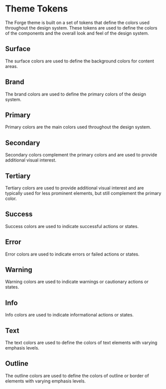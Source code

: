 
<Meta title="Design Tokens/Theme" />

# Theme Tokens

The Forge theme is built on a set of tokens that define the colors used throughout the design system. These tokens are used to
define the colors of the components and the overall look and feel of the design system.

## Surface

The surface colors are used to define the background colors for content areas.

<ColorPalette>
  <ColorItem
    title="Surface"
    subtitle="Used for the background color of content areas."
    colors={['var(--forge-theme-surface)']} />
  <ColorItem
    title="Surface Dim"
    subtitle="The background color for content areas that are less prominent and typically used behind surfaces to draw contrast."
    colors={['var(--forge-theme-surface-dim)']} />
  <ColorItem
    title="Surface Bright"
    subtitle="An alternate surface color typically use for floating surfaces."
    colors={['var(--forge-theme-surface-bright)']} />
  <ColorItem
    title="Surface Inverse"
    subtitle="An inverse surface color typically used for floating surfaces the require more emphasis."
    colors={['var(--forge-theme-surface-inverse)']} />
  <ColorItem
    title="Surface Container"
    subtitle=""
    colors={['var(--forge-theme-surface-container)']} />
  <ColorItem
    title="Surface Container Minimum"
    subtitle=""
    colors={['var(--forge-theme-surface-container-minimum)']} />
  <ColorItem
    title="Surface Container Low"
    subtitle=""
    colors={['var(--forge-theme-surface-container-low)']} />
  <ColorItem
    title="Surface Container Medium"
    subtitle=""
    colors={['var(--forge-theme-surface-container-medium)']} />
  <ColorItem
    title="Surface Container High"
    subtitle=""
    colors={['var(--forge-theme-surface-container-high)']} />
</ColorPalette>

## Brand

The brand colors are used to define the primary colors of the design system.

<ColorPalette>
  <ColorItem 
    title="Brand" 
    subtitle="The brand identity color, typically used for app bars and other prominent elements."
    colors={['var(--forge-theme-brand)']} />
</ColorPalette>

## Primary

Primary colors are the main colors used throughout the design system.

<ColorPalette>
  <ColorItem
    title="Primary"
    subtitle=""
    colors={['var(--forge-theme-primary)']} />
  <ColorItem
    title="Primary Container Minimum"
    subtitle=""
    colors={['var(--forge-theme-primary-container-minimum)']} />
  <ColorItem
    title="Primary Container Low"
    subtitle=""
    colors={['var(--forge-theme-primary-container-low)']} />
  <ColorItem
    title="Primary Container"
    subtitle=""
    colors={['var(--forge-theme-primary-container)']} />
  <ColorItem
    title="Primary Container High"
    subtitle=""
    colors={['var(--forge-theme-primary-container-high)']} />
</ColorPalette>

## Secondary

Secondary colors complement the primary colors and are used to provide additional visual interest.

<ColorPalette>
  <ColorItem
    title="Secondary"
    subtitle=""
    colors={['var(--forge-theme-secondary)']} />
  <ColorItem
    title="Secondary Container Minimum"
    subtitle=""
    colors={['var(--forge-theme-secondary-container-minimum)']} />
  <ColorItem
    title="Secondary Container Low"
    subtitle=""
    colors={['var(--forge-theme-secondary-container-low)']} />
  <ColorItem
    title="Secondary Container"
    subtitle=""
    colors={['var(--forge-theme-secondary-container)']} />
  <ColorItem
    title="Secondary Container High"
    subtitle=""
    colors={['var(--forge-theme-secondary-container-high)']} />
</ColorPalette>

## Tertiary

Tertiary colors are used to provide additional visual interest and are typically used for less prominent elements, but still complement the primary color.

<ColorPalette>
  <ColorItem
    title="Tertiary"
    subtitle=""
    colors={['var(--forge-theme-tertiary)']} />
  <ColorItem
    title="Tertiary Container Minimum"
    subtitle=""
    colors={['var(--forge-theme-tertiary-container-minimum)']} />
  <ColorItem
    title="Tertiary Container Low"
    subtitle=""
    colors={['var(--forge-theme-tertiary-container-low)']} />
  <ColorItem
    title="Tertiary Container"
    subtitle=""
    colors={['var(--forge-theme-tertiary-container)']} />
  <ColorItem
    title="Tertiary Container High"
    subtitle=""
    colors={['var(--forge-theme-tertiary-container-high)']} />
</ColorPalette>

## Success

Success colors are used to indicate successful actions or states.

<ColorPalette>
  <ColorItem
    title="Success"
    subtitle=""
    colors={['var(--forge-theme-success)']} />
  <ColorItem
    title="Success Container Minimum"
    subtitle=""
    colors={['var(--forge-theme-success-container-minimum)']} />
  <ColorItem
    title="Success Container Low"
    subtitle=""
    colors={['var(--forge-theme-success-container-low)']} />
  <ColorItem
    title="Success Container"
    subtitle=""
    colors={['var(--forge-theme-success-container)']} />
  <ColorItem
    title="Success Container High"
    subtitle=""
    colors={['var(--forge-theme-success-container-high)']} />
</ColorPalette>

## Error

Error colors are used to indicate errors or failed actions or states.

<ColorPalette>
  <ColorItem
    title="Error"
    subtitle=""
    colors={['var(--forge-theme-error)']} />
  <ColorItem
    title="Error Container Minimum"
    subtitle=""
    colors={['var(--forge-theme-error-container-minimum)']} />
  <ColorItem
    title="Error Container Low"
    subtitle=""
    colors={['var(--forge-theme-error-container-low)']} />
  <ColorItem
    title="Error Container"
    subtitle=""
    colors={['var(--forge-theme-error-container)']} />
  <ColorItem
    title="Error Container High"
    subtitle=""
    colors={['var(--forge-theme-error-container-high)']} />
</ColorPalette>

## Warning 

Warning colors are used to indicate warnings or cautionary actions or states.

<ColorPalette>
  <ColorItem
    title="Warning"
    subtitle=""
    colors={['var(--forge-theme-warning)']} />
  <ColorItem
    title="Warning Container Minimum"
    subtitle=""
    colors={['var(--forge-theme-warning-container-minimum)']} />
  <ColorItem
    title="Warning Container Low"
    subtitle=""
    colors={['var(--forge-theme-warning-container-low)']} />
  <ColorItem
    title="Warning Container"
    subtitle=""
    colors={['var(--forge-theme-warning-container)']} />
  <ColorItem
    title="Warning Container High"
    subtitle=""
    colors={['var(--forge-theme-warning-container-high)']} />
</ColorPalette>

## Info

Info colors are used to indicate informational actions or states.

<ColorPalette>
  <ColorItem
    title="Info"
    subtitle=""
    colors={['var(--forge-theme-info)']} />
  <ColorItem
    title="Info Container Minimum"
    subtitle=""
    colors={['var(--forge-theme-info-container-minimum)']} />
  <ColorItem
    title="Info Container Low"
    subtitle=""
    colors={['var(--forge-theme-info-container-low)']} />
  <ColorItem
    title="Info Container"
    subtitle=""
    colors={['var(--forge-theme-info-container)']} />
  <ColorItem
    title="Info Container High"
    subtitle=""
    colors={['var(--forge-theme-info-container-high)']} />
</ColorPalette>

## Text

The text colors are used to define the colors of text elements with varying emphasis levels.

<ColorPalette>
  <ColorItem
    title="Text High"
    subtitle="The high emphasis text color."
    colors={['var(--forge-theme-text-high)']} />
  <ColorItem
    title="Text High Inverse"
    subtitle="The inverse high emphasis text color."
    colors={['var(--forge-theme-text-high-inverse)']} />
  <ColorItem
    title="Text Medium"
    subtitle="The medium emphasis text color."
    colors={['var(--forge-theme-text-medium)']} />
  <ColorItem
    title="Text Medium Inverse"
    subtitle="The inverse medium emphasis text color."
    colors={['var(--forge-theme-text-medium-inverse)']} />
  <ColorItem
    title="Text Low"
    subtitle="The low emphasis text color."
    colors={['var(--forge-theme-text-low)']} />
  <ColorItem
    title="Text Low Inverse"
    subtitle="The inverse low emphasis text color."
    colors={['var(--forge-theme-text-low-inverse)']} />
  <ColorItem
    title="Text Lowest"
    subtitle="The lowest emphasis text color."
    colors={['var(--forge-theme-text-lowest)']} />
  <ColorItem
    title="Text Lowest Inverse"
    subtitle="The inverse lowest emphasis text color."
    colors={['var(--forge-theme-text-lowest-inverse)']} />
</ColorPalette>

## Outline

The outline colors are used to define the colors of outline or border of elements with varying emphasis levels.

<ColorPalette>
  <ColorItem
    title="Outline"
    subtitle="The color of standard emphasis outline elements."
    colors={['var(--forge-theme-outline)']} />
  <ColorItem
    title="Outline Low"
    subtitle="The color of low emphasis outline elements."
    colors={['var(--forge-theme-outline-low)']} />
  <ColorItem
    title="Outline Medium"
    subtitle="The color of medium emphasis outline elements."
    colors={['var(--forge-theme-outline-medium)']} />
  <ColorItem
    title="Outline High"
    subtitle="The color of high emphasis outline elements."
    colors={['var(--forge-theme-outline-high)']} />
</ColorPalette>

<style>
{`
/* Header Columns */
.docblock-colorpalette > div > div {
  color: var(--forge-theme-text-medium);
}

/* First column */
.docblock-colorpalette > div > div:first-child {
  margin-inline-end: 16px;
  flex-basis: 50%;
}

/* Second column swatch */
.docblock-colorpalette > div:not(:first-child) > div:last-child > div > div:first-child {
  border-radius: 0;
  border: 1px solid var(--forge-theme-outline);
}

/* Title */
.docblock-colorpalette > div > div:first-child > div:first-child {
  color: var(--forge-theme-text-high);
}

/* Subtitle */
.docblock-colorpalette > div > div:first-child > div:nth-child(2) {
  color: var(--forge-theme-text-medium);
}

/* Swatch code */
.docblock-colorpalette > div > div:last-child div {
  color: var(--forge-theme-text-medium);
  line-height: normal;
}
`}
</style>
